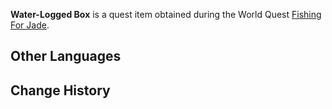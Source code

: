 {{Item Infobox
|id           = 100714
|image        = Item Parcel.png
|type         = Quest Items
|description  = A water-logged box. It is packed very tightly &mdash; its contents seem to be of much importance...
|source1      = Obtained during the [[Fishing For Jade]] quest.
}}
'''Water-Logged Box''' is a quest item obtained during the World Quest [[Fishing For Jade]].

==Other Languages==
{{Other Languages|default_hidden=1
|en      = Water-Logged Box
|zhs     = 被水泡过的盒子
|zhs_rm  = Bèi Shuǐ Pàoguò de Hézi
|zht     = 被水泡過的盒子
|zht_rm  = Bèi Shuǐ Pàoguò de Hézi
|ja      = 水に浸かっていた箱
|ja_rm   = Mizu ni Tsukatte Ita Hako
|ko      = 물에 잠겨 있던 상자
|ko_rm   = 
|es      = Caja mojada
|fr      = Boîte trempée
|ru      = Промокшая коробка
<!-- |fr_tl   = Soaked Box -->
|th      = กล่องที่เคยถูกแช่น้ำ
|th_rm   = 
|vi      = Chiếc hộp bị ngấm nước
|de      = Von Wasser durchnässte Kiste
|id      = Kotak yang Pernah Terendam Air
|pt      = Caixa Encharcada
}}

==Change History==
{{Change History|1.0}}